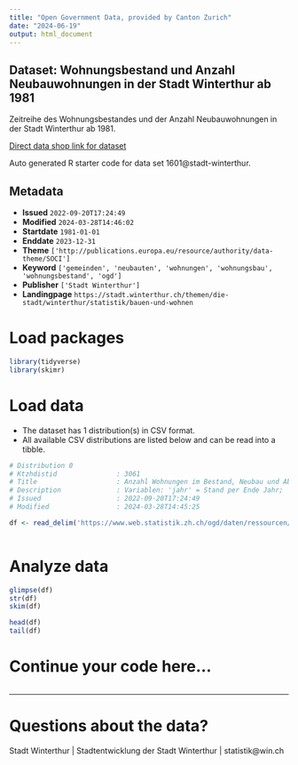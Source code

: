 ```yaml
---
title: "Open Government Data, provided by Canton Zurich"
date: "2024-06-19"
output: html_document
---
```


## Dataset: Wohnungsbestand und Anzahl Neubauwohnungen in der Stadt Winterthur ab 1981

Zeitreihe des Wohnungsbestandes und der Anzahl Neubauwohnungen in der Stadt Winterthur ab 1981.

[Direct data shop link for dataset](https://www.zh.ch/de/politik-staat/statistik-daten/datenkatalog.html#/datasets/1601@stadt-winterthur)

Auto generated R starter code for data set 1601@stadt-winterthur.

## Metadata

- **Issued** `2022-09-20T17:24:49`
- **Modified** `2024-03-28T14:46:02`
- **Startdate** `1981-01-01`
- **Enddate** `2023-12-31`
- **Theme** `['http://publications.europa.eu/resource/authority/data-theme/SOCI']`
- **Keyword** `['gemeinden', 'neubauten', 'wohnungen', 'wohnungsbau', 'wohnungsbestand', 'ogd']`
- **Publisher** `['Stadt Winterthur']`
- **Landingpage** `https://stadt.winterthur.ch/themen/die-stadt/winterthur/statistik/bauen-und-wohnen`


# Load packages

```r

library(tidyverse)
library(skimr)

```

# Load data

-   The dataset has 1 distribution(s) in CSV format.
-   All available CSV distributions are listed below and can be read into a tibble.

```r

# Distribution 0
# Ktzhdistid               : 3061
# Title                    : Anzahl Wohnungen im Bestand, Neubau und Abbruch, nach Jahr
# Description              : Variablen: 'jahr' = Stand per Ende Jahr; 'bestand' = Gesamtanzahl Wohnungen; 'neubau' = Neu gebaute Wohnungen im entsprechenden Jahr; 'abbruch' = Abgebrochene Wohnungen im entsprechenden Jahr.
# Issued                   : 2022-09-20T17:24:49
# Modified                 : 2024-03-28T14:45:25

df <- read_delim('https://www.web.statistik.zh.ch/ogd/daten/ressourcen/KTZH_00001601_00003061.csv')



```

# Analyze data

```r

glimpse(df)
str(df)
skim(df)

head(df)
tail(df)

```

# Continue your code here...

```r

```

------------------------------------------------------------------------

# Questions about the data?

Stadt Winterthur | Stadtentwicklung der Stadt Winterthur | statistik@win.ch
